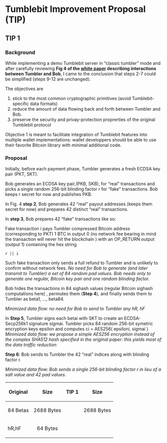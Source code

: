 = Tumblebit Improvement Proposal (TIP) =

== TIP 1 ==

=== Background ===

While implementing a demo Tumblebit server in “classic tumbler” mode and after carefully reviewing '''Fig 4 of the [https://eprint.iacr.org/2016/575.pdf white paper] describing interactions between Tumbler and Bob''', I came to the conclusion that steps 2-7 could be simplified (steps 9-12 are unchanged).

The objectives are

# stick to the most common cryptographic primitives (avoid Tumblebit-specific data formats)
# reduce the amount of data flowing back and forth between Tumbler and Bob.
# preserve the security and privay-protection proprerties of the original Tumblebit protocol

Objective 1 is meant to facilitate integration of Tumblebit features into multiple wallet implementations: wallet developpers should be able to use their favorite Bitcoin library with minimal additional code.

=== Proposal ===

Initially, before each payment phase, Tumbler generates a fresh ECDSA key pair (PKT, SKT).

Bob generates an ECDSA key pair,(PKB, SKB), for “real” transactions and picks a single random 256-bit blinding factor r for “fake” transactions. Bob keeps r secret for now and publishes PKB.

In Fig. 4 '''step 2''', Bob generates 42 “real” payout addresses (keeps them secret for now) and prepares 42 distinct “real” transactions.

In '''step 3''', Bob prepares 42 “fake” transactions like so:

Fake transaction i pays Tumbler compressed Bitcoin address (corresponding to PKT) 1 BTC in output 0 (no network fee bearing in mind the transaction will never hit the blockchain ) with an OP_RETURN output (output 1) containing the hex string

<code>r || i</code>

Such fake transaction only sends a full refund to Tumbler and is unlikely to confirm without network fees. ''No need for Bob to generate (and later transmit to Tumbler) a set of 84 random pad values. Bob needs only to generate one regular, Bitcoin key pair and one random blinding factor.''

Bob hides the transactions in 84 sighash values (regular Bitcoin sighash computations here) , permutes them ('''Step 4'''), and finally sends them to Tumbler as beta1, …, beta84.

''Minimized data flow: no need for Bob to send to Tumbler any hR, hF''

In '''Step 5''', Tumbler signs each betai with SKT to create an ECDSA-Secp256k1 signature sigmai. Tumbler picks 84 random 256-bit symetric encryption keys epsilon and computes ci = AES256( epsiloni, sigmai ) ''Minimized data flow: we propose a simple AES256 encryption instead of the complex SHA512 hash specified in the original paper: this yields most of the data traffic reduction''

'''Step 6''': Bob sends to Tumbler the 42 “real” indices along with blinding factor r.

''Minimized data flow: Bob sends a single 256-bit blinding factor r in lieu of a salt value and 42 pad values.''

{|
! Original
!align="center"| Size
! TIP 1
!align="center"| Size
|-
| 84 Betas
|align="center"| 2688 Bytes
|

|align="center"| 2688 Bytes
|-
| hR,hF
|align="center"| 64 Bytes
|

|}
